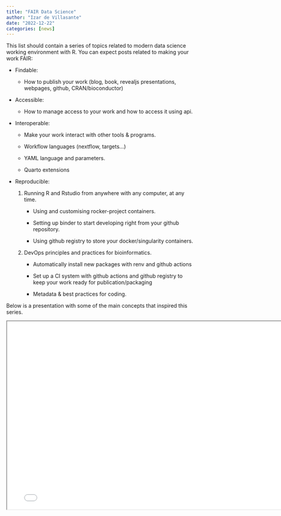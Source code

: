 ```yaml
---
title: "FAIR Data Science"
author: "Izar de Villasante"
date: "2022-12-22"
categories: [news]
---
```


This list should contain a series of topics related to modern data science working environment with R. You can expect posts related to making your work FAIR:

-   Findable:

    -   How to publish your work (blog, book, revealjs presentations, webpages, github, CRAN/bioconductor)

-   Accessible:

    -   How to manage access to your work and how to access it using api.

-   Interoperable:

    -   Make your work interact with other tools & programs.

    -   Workflow languages (nextflow, targets...)

    -   YAML language and parameters.

    -   Quarto extensions

-   Reproducible:

    1.  Running R and Rstudio from anywhere with any computer, at any time.

        -   Using and customising rocker-project containers.

        -   Setting up binder to start developing right from your github repository.

        -   Using github registry to store your docker/singularity containers.

    2.  DevOps principles and practices for bioinformatics.

        -   Automatically install new packages with renv and github actions

        -   Set up a CI system with github actions and github registry to keep your work ready for publication/packaging

        -   Metadata & best practices for coding.

Below is a presentation with some of the main concepts that inspired this series.

<div>

```{=html}
<iframe width="780" height="500" class="slide-deck" src="../slides/fair_press.html"></iframe>
```

</div>
